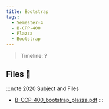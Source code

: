 ```yaml
---
title: Bootstrap
tags:
  - Semester-4
  - B-CPP-400
  - Plazza
  - Bootstrap
---
```

> Timeline: ?


## Files 📂

:::note 2020 Subject and Files
- [B-CCP-400_bootstrap_plazza.pdf](https://github.com/Studio-17/Epitech-Subjects/raw/main/Semester-4/B-CPP-400/Plazza/Bootstrap/B-CCP-400_bootstrap_plazza.pdf)
:::

